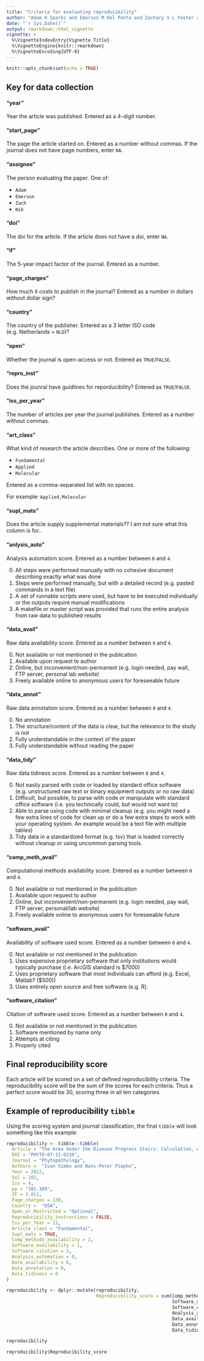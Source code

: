 ```yaml
---
title: "Criteria for evaluating reproducibility"
author: "Adam H Sparks and Emerson M Del Ponte and Zachary S L Foster and Niklaus J. Grünwald"
date: "`r Sys.Date()`"
output: rmarkdown::html_vignette
vignette: >
  %\VignetteIndexEntry{Vignette Title}
  %\VignetteEngine{knitr::rmarkdown}
  %\VignetteEncoding{UTF-8}
---
```


```r
knitr::opts_chunk$set(echo = TRUE)
```

## Key for data collection

#### "year"

Year the article was published.
Entered as a 4-digit number.

#### "start_page" 

The page the article started on. 
Entered as a number without commas.
If the journal does not have page numbers, enter `NA`.

#### "assignee"

The person evaluating the paper. 
One of:

* `Adam`
* `Emerson`
* `Zach`
* `Nik`

#### "doi"

The doi for the article.
If the article does not have a doi, enter `NA`.

#### "if"

The 5-year impact factor of the journal. 
Entered as a number.

#### "page_charges"

How much it costs to publish in the journal?
Entered as a number in dollars without dollar sign?

#### "country"

The country of the publisher.
Entered as a 3 letter ISO code (e.g. Netherlands = `NLD`)?

#### "open"

Whether the journal is open-access or not. 
Entered as `TRUE`/`FALSE`. 

#### "repro_inst"

Does the jounral have guidlines for reporducibility? 
Entered as `TRUE`/`FALSE`. 

#### "iss_per_year"

The number of articles per year the journal publishes.
Entered as a number without commas.

#### "art_class"

What kind of research the article describes. 
One or more of the following:

* `Fundamental`
* `Applied`
* `Molecular`

Entered as a comma-separated list with no spaces.

For example: `Applied,Molecular`

#### "supl_mats"

Does the article supply supplemental materials??
I am not sure what this column is for..

#### "anlysis_auto"

Analysis automation score.
Entered as a number between `0` and `4`.

0. All steps were performed manually with no cohesive document describing exactly what was done
1. Steps were performed manually, but with a detailed record (e.g. pasted commands in a text file)
2. A set of runnable scripts were used, but have to be executed individually or the outputs require manual modifications
3. A makefile or master script was provided that runs the entire analysis from raw data to published results


#### "data_avail"

Raw data availability score.
Entered as a number between `0` and `4`.

0. Not available or not mentioned in the publication
1. Available upon request to author
2. Online, but inconvenient/non-permanent (e.g. login needed, pay wall, FTP server, personal lab website)
3. Freely available online to anonymous users for foreseeable future


#### "data_annot"

Raw data annotation score.
Entered as a number between `0` and `4`.

0. No annotation
1. The structure/content of the data is clear, but the relevance to the study is not
2. Fully understandable in the context of the paper
3. Fully understandable without reading the paper

#### "data_tidy"

Raw data tidiness score.
Entered as a number between `0` and `4`.

0. Not easily parsed with code or loaded by standard office software (e.g. unstructured raw text or binary equipment outputs or no raw data)
1. Difficult, but possible, to parse with code or manipulate with standard office software (i.e. you technically could, but would not want to)
2. Able to parse using code with minimal cleanup (e.g. you might need a few extra lines of code for clean up or do a few extra steps to work with your operating system. An example would be a text file with multiple tables)
3. Tidy data in a standardized format (e.g. tsv) that is loaded correctly without cleanup or using uncommon parsing tools.


#### "comp_meth_avail"

Computational methods availability score.
Entered as a number between `0` and `4`.

0. Not available or not mentioned in the publication
1. Available upon request to author
2. Online, but inconvenient/non-permanent (e.g. login needed, pay wall, FTP server, personal/lab website)
3. Freely available online to anonymous users for foreseeable future

#### "software_avail"

Availability of software used score.
Entered as a number between `0` and `4`.

0. Not available or not mentioned in the publication
1. Uses expensive proprietary software that only institutions would typically purchase (i.e. ArcGIS standard is $7000)
2. Uses proprietary software that most individuals can afford (e.g. Excel, Matlab? ($500))
3. Uses entirely open source and free software (e.g. R).

#### "software_citation"

Citation of software used score.
Entered as a number between `0` and `4`.

0. Not available or not mentioned in the publication
1. Software mentioned by name only
2. Attempts at citing
3. Properly cited


## Final reproducibility score

Each article will be scored on a set of defined reproducibility criteria.
The reproducibility score will be the sum of the scores for each criteria.
Thus a perfect score would be 30, scoring three in all ten categories.



## Example of reproducibility `tibble`

Using the scoring system and journal classification, the final `tibble` will look something like this example:

```r
reproducibility <- tibble::tibble(
  Article = "The Area Under the Disease Progress Stairs: Calculation, Advantage, and Application",
  DOI = "PHYTO-07-11-0216",
  Journal = "Phytopathology",
  Authors =  "Ivan Simko and Hans-Peter Piepho",
  Year = 2012,
  Vol = 102,
  Iss = 4,
  pp = "381-389",
  IF = 3.011,
  Page_charges = 130,
  Country =  "USA",
  Open_or_Restricted = "Optional",
  Reproducibility_instructions = FALSE,
  Iss_per_Year = 12,
  Article_class = "Fundamental",
  Supl_mats = TRUE,
  Comp_methods_availability = 2,
  Software_availability = 1,
  Software_citation = 3,
  Analysis_automation = 0,
  Data_availability = 0,
  Data_annotation = 0,
  Data_tidiness = 0
)

reproducibility <- dplyr::mutate(reproducibility,
                                 Reproducibility_score = sum(Comp_methods_availability,
                                                             Software_availability,
                                                             Software_citation,
                                                             Analysis_automation,
                                                             Data_availability,
                                                             Data_annotation,
                                                             Data_tidiness))

reproducibility

reproducibility$Reproducibility_score
```

